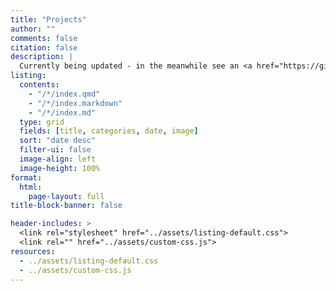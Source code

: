 ```yaml
---
title: "Projects"
author: ""
comments: false
citation: false
description: |
  Currently being updated - in the meanwhile see an <a href="https://github.com/the-Hull/code_portfolio" title="Projects and Portfolio" target="_blank" rel="noopener">overview here</a>.
listing: 
  contents:
    - "/*/index.qmd"
    - "/*/index.markdown"
    - "/*/index.md"
  type: grid
  fields: [title, categories, date, image]
  sort: "date desc"
  filter-ui: false
  image-align: left
  image-height: 100%
format: 
  html: 
    page-layout: full
title-block-banner: false

header-includes: >
  <link rel="stylesheet" href="../assets/listing-default.css">
  <link rel="" href="../assets/custom-css.js"> 
resources:
  - ../assets/listing-default.css
  - ../assets/custom-css.js
---
```

